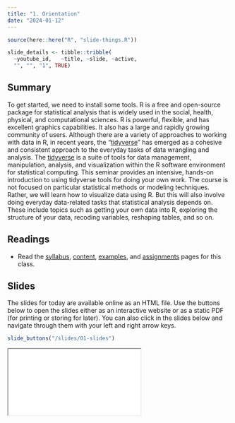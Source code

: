 ```yaml
---
title: "1. Orientation"
date: "2024-01-12"
---
```


```r
source(here::here("R", "slide-things.R"))

slide_details <- tibble::tribble(
  ~youtube_id,   ~title, ~slide, ~active,
  "", "", "1", TRUE)

```

## Summary

To get started, we need to install some tools. R is a free and open-source package for statistical analysis that is widely used in the social, health, physical, and computational sciences. R is powerful, flexible, and has excellent graphics capabilities. It also has a large and rapidly growing community of users. Although there are a variety of approaches to working with data in R, in recent years, the "[tidyverse](https://www.tidyverse.org)" has emerged as a cohesive and consistent approach to the everyday tasks of data wrangling and analysis. The [tidyverse](https://www.tidyverse.org) is a suite of tools for data management, manipulation, analysis, and visualization within the R software environment for statistical computing. This seminar provides an intensive, hands-on introduction to using tidyverse tools for doing your own work. 
The course is not focused on particular statistical methods or modeling techniques. Rather, we will learn how to visualize data using R. But this will also involve doing everyday data-related tasks that statistical analysis depends on. These include topics such as getting your own data into R, exploring the structure of your data, recoding variables, reshaping tables, and so on. 

## Readings

- Read the [syllabus](/syllabus/index.qmd), [content](/content/index.qmd), [examples](/example/index.qmd), and [assignments](/assignment/index.qmd) pages for this class.

## Slides

The slides for today are available online as an HTML file. Use the buttons below to open the slides either as an interactive website or as a static PDF (for printing or storing for later). You can also click in the slides below and navigate through them with your left and right arrow keys.

```r
slide_buttons("/slides/01-slides")
```

<div>

```{=html}
<iframe class="slide-deck" src="/slides/01-slides.html"></iframe>
```

</div>

